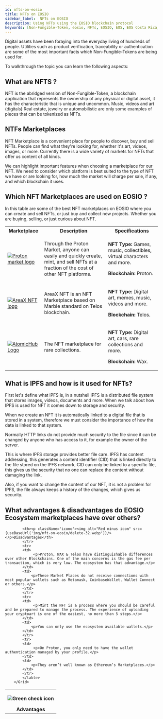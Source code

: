 ```yaml
---
id: nfts-on-eosio
title: NFTs on EOSIO
sidebar_label:  NFTs on EOSIO
description: Using NFTs using the EOSIO blockchain protocol
keywords: [Non-Fungible-Token, eosio, NFTs, EOSIO, EOS, EOS Costa Rica, What is a NFT, What is a NFT for]
---
```



Digital assets have been foraying into the everyday living of hundreds of people. Utilities such as product verification, traceability or authentication are some of the most important facts which Non-Fungible-Tokens are being used for. 

To walkthrough the topic you can learn the following aspects:

## What are NFTS ?

NFT is the abridged version of Non-Fungible-Token, a blockchain application that represents the ownership of any physical or digital asset, it has the characteristic that is unique and uncommon. Music, videos and art (digitals) Real estate, jewelry or automobilistic are only some examples of pieces that can be tokenized as NFTs. 

## NTFs Marketplaces

NFT Marketplace is a convenient place for people to discover, buy and sell NFTs. People can find what they're looking for, whether it's art, videos, images, or more.
Currently there is a wide variety of markets for NFTs that offer us content of all kinds. 

We can highlight important features when choosing a marketplace for our NFT.
We need to consider which platform is best suited to the type of NFT we have or are looking for, how much the market will charge per sale, if any, and which blockchain it uses.

## Which NFT Marketplaces are used on EOSIO ?

In this table are some of the best NFT marketplaces on EOSIO where you can create and sell NFTs, or just buy and collect new projects. Whether you are buying, selling, or just curious about NFT.

<Grid className='table-nft-marketplaces'>
			<table>
			<tr>
			<th>Marketplace</th>
			<th>Description</th>
			<th>Specifications</th>
			</tr>
			<tr>
			<td>
				<a href="https://www.protonmarket.com/">
					<img alt="Proton market logo" src="https://www.protonmarket.com/beta-logo.svg"/>
				</a>
			</td>
			<td>
                <p>Through the Proton Market, anyone can easily and quickly create, mint, and sell NFTs at a fraction of the cost of other NFT platforms.</p>
            </td>
			<td>
                <p><strong>NFT Type:</strong> Games, music, collectibles, virtual characters and more.</p>
                <p><strong>Blockchain:</strong> Proton.</p>
            </td>
			</tr>
            <tr>
			<td>
				<a href="https://areaxnft.com/">
					<img alt="AreaX NFT logo" src="https://areaxnft.com/img/areax%20logo%20light.68b6831b.svg"/>
				</a>
			</td>
			<td>
                <p>AreaX NFT is an NFT Marketplace based on Marble standard on Telos blockchain.</p>
            </td>
			<td>
                <p><strong>NFT Type:</strong> Digital art, memes, music, videos and more.</p>
                <p><strong>Blockchain:</strong> Telos.</p>
            </td>
			</tr>
             <tr>
			<td>
				<a href="https://wax.atomichub.io/">
					<img alt="AtomicHub Logo" className='atomicHubLogo' src="https://wax.atomichub.io/images/logos/atomichub.svg"/>
				</a>
			</td>
			<td>
                <p>The NFT marketplace for rare collections.</p>
            </td>
			<td>
                <p><strong>NFT Type:</strong> Digital art, cars, rare collections and more.</p>
                <p><strong>Blockchain:</strong> Wax.</p>
            </td>
			</tr>
			</table>
		</Grid>

## What is IPFS and how is it used for NFTs?

First let's define what IPFS is, in a nutshell IPFS is a distributed file system that stores images, videos, documents and more. When we talk about how IPFS is used for NFT it comes down to storage and security.

When we create an NFT it is automatically linked to a digital file that is stored in a system, therefore we must consider the importance of how the data is linked to that system.

Normally HTTP links do not provide much security to the file since it can be changed by anyone who has access to it, for example the owner of the server.

This is where IPFS storage provides better file care. IPFS has content addressing, this generates a content identifier (CID) that is linked directly to the file stored on the IPFS network, CID can only be linked to a specific file, this gives us the security that no one can replace the content without damaging the link.

Also, if you want to change the content of our NFT, it is not a problem for IPFS, the file always keeps a history of the changes, which gives us security.

## What advantages & disadvantages do EOSIO Ecosystem marketplaces have over others?


<Grid className='table-nft-marketplaces'>
			<table>
			<tr>
			<th><p className='icono'><img alt="Green check icon" src={useBaseUrl('img/nft-on-eosio/check-32.webp')}/></p>Advantages </th>
            
			<th><p className='icono'><img alt="Red minus icon" src={useBaseUrl('img/nft-on-eosio/delete-32.webp')}/></p>Disadvantages</th>
			</tr>
            <tr>
			<td>
				 <p>Proton, WAX & Telos have distinguishable differences over other Blockchains. One of the main concerns is the gas fee per transaction, which is very low. The ecosystem has that advantage.</p>
			</td>
			<td>
                <p>These Market Places do not receive connections with most popular wallets such as Metamask, CoinbaseWallet, Wallet Connect or others.</p>
            </td>
			</tr>
			<tr>
			<td>
				 <p>Mint the NFT is a process where you should be careful and be prepared to manage the process. The experience of uploading your cryptoart is one of the easiest, no more than 5 steps.</p>
			</td>
			<td>
                <p>You can only use the ecosystem available wallets.</p>
            </td>
			</tr>
            <tr>
			<td>
				 <p>On Proton, you only need to have the wallet authentication managed by your profile.</p>
			</td>
			<td>
                <p>They aren’t well known as Ethereum’s Marketplaces.</p>
            </td>
			</tr>
			</table>
		</Grid>